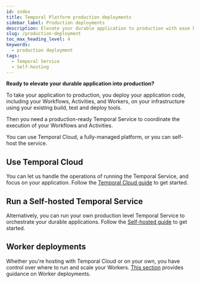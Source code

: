 ```yaml
---
id: index
title: Temporal Platform production deployments
sidebar_label: Production deployments
description: Elevate your durable application to production with ease by deploying your code on your infrastructure, using Temporal Cloud for a fully-managed service or self-hosting it.
slug: /production-deployment
toc_max_heading_level: 4
keywords:
  - production deployment
tags:
  - Temporal Service
  - Self-hosting
---
```



**Ready to elevate your durable application into production?**

To take your application to production, you deploy your application code, including your Workflows, Activities, and Workers, on your infrastructure using your existing build, test and deploy tools.

Then you need a production-ready Temporal Service to coordinate the execution of your Workflows and Activities.

You can use Temporal Cloud, a fully-managed platform, or you can self-host the service.

## Use Temporal Cloud

You can let us handle the operations of running the Temporal Service, and focus on your application.
Follow the [Temporal Cloud guide](/cloud) to get started.

<CaptionedImage
    src="/diagrams/basic-platform-topology-cloud.svg"
    title="Connect your application instances to Temporal Cloud"
/>

## Run a Self-hosted Temporal Service

Alternatively, you can run your own production level Temporal Service to orchestrate your durable applications.
Follow the [Self-hosted guide](/self-hosted-guide) to get started.

<CaptionedImage
    src="/diagrams/basic-platform-topology-self-hosted.svg"
    title="Connect your application instances to your self-hosted Temporal Service"
/>

## Worker deployments

Whether you're hosting with Temporal Cloud or on your own, you have control over where to run and scale your Workers.
[This section](/worker-deployments) provides guidance on Worker deployments.